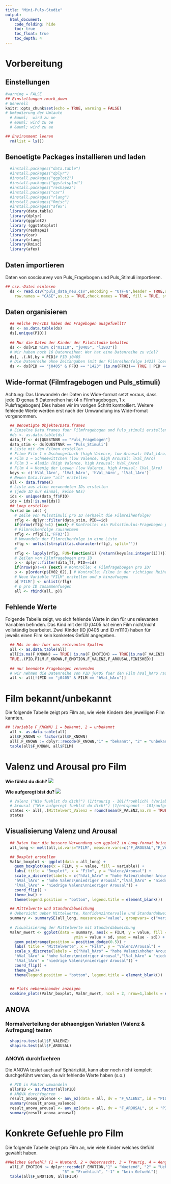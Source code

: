 ```yaml
---
title: "Mini-Puls-Studie"
output: 
  html_document:
    code_folding: hide
    toc: true
    toc_float: true
    toc_depth: 4
---
```

# Vorbereitung
## Einstellungen
```r
#warning = FALSE
## Einstellungen rmark_down
# Generell
knitr::opts_chunk$set(echo = TRUE, warning = FALSE)
# Umkodierung der Umlaute 
  # &uuml;  wird zu ue
  # &ouml; wird zu oe
  # &auml; wird zu ae

## Environment leeren
  rm(list = ls())
```

## Benoetigte Packages installieren und laden 
```r
  #install.packages("data.table")
  #install.packages("dplyr")
  #install.packages("ggplot2")
  #install.packages("ggstatsplot")
  #install.packages("reshape2")
  #install.packages("car")
  #install.packages("rlang")
  #install.packages("Rmisc")
  #install.packages("afex")
  library(data.table)
  library(dplyr)
  library(ggplot2)
  library (ggstatsplot)
  library(reshape2)
  library(car)
  library(rlang)
  library(Rmisc)
  library(afex)
```

## Daten importieren 

Daten von soscisurvey von Puls_Fragebogen und Puls_Stimuli importieren.

```r
## csv.-Datei einlesen
  ds <- read.csv("puls_data_neu.csv",encoding = "UTF-8",header = TRUE,sep = ";",dec = ",",
    row.names = "CASE",as.is = TRUE,check.names = TRUE, fill = TRUE, strip.white = TRUE)
```

## Daten organisieren 
```r
  ## Welche VPn/IDs haben den Fragebogen ausgefuellt?
  ds <- as.data.table(ds)
  ds[,unique(PID)]
  
  ## Nur die Daten der Kinder der Pilotstudie behalten
  ds <- ds[PID %in% c("m1110", "j0405", "l1803")]
  # Wir haben noch 16 Datenreihen: Wer hat eine Datenreihe zu viel?
  ds[, .(.N),by = PID]# PID j0405
  # Die Datenreihe ohne Zeitangaben (mit der Filmreihenfolge 1423) loeschen
  ds <- ds[PID == "j0405" & FF03 == "1423" |is.na(FF03)== TRUE | PID == "m1110" | PID == "l1803"]
```

## Wide-format (Filmfragebogen und Puls_stimuli)

Achtung: Das Umwandeln der Daten ins Wide-format setzt voraus, dass jede ID genau 5 Datenreihen hat (4 x Filmfragebogen, 1 x Pulsfragebogen).Dies haben wir im vorigen Schritt kontrolliert. Weitere fehlende Werte werden erst nach der Umwandlung ins Wide-fromat vorgenommen.

```r
  ## Benoetigte Objekte/Data.frames
  # Einzelne Data.frames fuer Filmfragebogen und Puls_stimuli erstellen
  #ds <- as.data.table(ds)
  data_ff <- ds[QUESTNNR == "Puls_Fragebogen"]
  data_stim <- ds[QUESTNNR == "Puls_Stimuli"]
  # Liste mit den Filmen erstellen
  # Filme Film 1 = Dschungelbuch (high Valence, low Arousal: hVal_lAro) , 
  # Film 2 = Schneewittchen (low Valence, high Arousal: lVal_hAro)
  # Film 3 = Aladin (high Valence, high Arousal: hVal_hAro) 
  # Film 4 = Koenig der Loewen (low Valence, high Arousal: lVal_lAro)
  keys <- c('hVal_lAro', 'lVal_hAro', 'hVal_hAro', 'lVal_lAro')
  # Neuen Data.frame "all" erstellen
  all <- data.frame()
  # Liste aus allen verwendeten IDs erstellen 
  # (jede ID nur einmal, keine NAs)
  ids <- unique(data_ff$PID)
  ids = ids[!is.na(ids)]
  ## Loop erstellen
  for(id in ids) {
    # Zeile von Pulsstimuli pro ID (erhaelt die Filmreihenfolge)
    rflg <- dplyr::filter(data_stim, PID==id) 
    if(nrow(rflg)!=1) {next} # Kontrolle: ein Pulsstimulus-Fragebogen pro ID?
    # Filmreihenfolge rausnehmen
    rflg <- rflg[[1,'FF03']]
    # Umwandeln der Filmreihenfolge in eine Liste
    rflg <- unlist(strsplit(as.character(rflg), split='')) 
    # 
    rflg <- lapply(rflg, FUN=function(i) {return(keys[as.integer(i)])})
    # Zeilen von Filmfragebogen pro ID
    p <- dplyr::filter(data_ff, PID==id)
    if(nrow(p)!=4) {next} # Kontrolle: 4 Filmfrageboegen pro ID?
    p <- p[order(p$IV02_02),] # Kontrolle: Filme in der richtigen Reihenfolge?
    # Neue Variable "FILM" erstellen und p hinzufuegen
    p['FILM'] <- unlist(rflg)
    # p pro ID zusammenfuegen
    all <- rbind(all, p)}
```

## Fehlende Werte 

Folgende Tabelle zeigt, wo sich fehlende Werte in den f&uuml;r uns relevanten Variablen befinden. Das Kind mit der ID j0405 hat einen Film nicht/nicht vollst&auml;ndig bearbeitet. Zwei Kinder (ID j0405 und ID m1110) haben f&uuml;r jeweils einen Film kein konkretes Gef&uuml;hl angegeben.

```r
  ## NAs in den fuer uns relevanten Spalten 
  all <- as.data.table(all)
  all[is.na(F_KNOWN) == TRUE| is.na(F_EMOTION) == TRUE|is.na(F_VALENZ) == TRUE|is.na(F_AROUSAL) == 
  TRUE,.(PID,FILM,F_KNOWN,F_EMOTION,F_VALENZ,F_AROUSAL,FINISHED)]
  
  ## nur beendete Frageboegen verwenden
  # wir nehmen die Datenreihe von PID j0405 fuer den Film hVal_hAro raus
  all <- all[!(PID == "j0405" & FILM == "hVal_hAro")]
```

#  Film bekannt/unbekannt 

Die folgende Tabelle zeigt pro Film an, wie viele Kindern den jeweiligen Film kannten.

```r
## (Variable F_KNOWN) 1 = bekannt, 2 = unbekannt
  all <- as.data.table(all)
  all$F_KNOWN <- factor(all$F_KNOWN)
  all[,F_KNOWN := dplyr::recode(F_KNOWN,"1" = "bekannt", "2" = "unbekannt")]
  table(all$F_KNOWN, all$FILM)
```

# Valenz und Arousal pro Film
**Wie f&uuml;hlst du dich?**
![](Slider_Valenz.png)

**Wie aufgeregt bist du?**
![](Slider_Arousal.png)

```r
  # Valenz ("Wie fuehlst du dich?") (1/traurig - 101/froehlich) (Variable F_VALENZ)
  # Arousal ("Wie aufgeregt fuehlst du dich?") (1/entspannt - 101/aufgeregt) (Variable F_AROUSAL)
  states <- all[,.(Mittelwert_Valenz = round(mean(F_VALENZ,na.rm = TRUE),2), Mittelwert_Arousal = round(mean(F_AROUSAL,na.rm = TRUE),2)), by = FILM]
  states
```

## Visualisierung Valenz und Arousal

```r
  ## Daten fuer die bessere Verwendung von ggplot2 in Long-format bringen
  all_long <- melt(all,id.vars="FILM", measure.vars=c("F_AROUSAL","F_VALENZ"))

  ## Boxplot erstellen
  ValAr_boxplot <- ggplot(data = all_long) + 
    geom_boxplot(aes(x = FILM, y = value, fill = variable)) +
    labs( title = "Boxplot", x = "Film", y = "Valenz/Arousal") + 
    scale_x_discrete(labels = c("hVal_hAro" = "hohe Valenz\nhoher Arousal",
    "hVal_lAro" = "hohe Valenz\nniedriger Arousal","lVal_hAro" = "niedrige Valenz\nhoher Arousal",
    "lVal_lAro" = "niedrige Valenz\nniedriger Arousal")) +
    coord_flip() + 
    theme_bw() +
    theme(legend.position = "bottom", legend.title = element_blank())

  ## Mittelwerte und Standardabweichung
  # Uebersicht ueber Mittelwerte, Konfidenzintervalle und Standardabweichung erstellen
  summary <- summarySE(all_long, measurevar="value", groupvars= c("variable","FILM"),na.rm = TRUE)
  
  # Visualisierung der Mittelwerte mit Standardabweichung
  ValAr_mwert <- ggplot(data = summary, aes(x = FILM, y = value, fill = variable, col = variable,
                              ymin = value + sd, ymax = value - sd)) + 
    geom_pointrange(position = position_dodge(0.5)) +
    labs( title = "Mittelwerte", x = "Film", y = "Valenz/Arousal") + 
    scale_x_discrete(labels = c("hVal_hAro" = "hohe Valenz\nhoher Arousal",
    "hVal_lAro" = "hohe Valenz\nniedriger Arousal","lVal_hAro" = "niedrige Valenz\nhoher Arousal",
    "lVal_lAro" = "niedrige Valenz\nniedriger Arousal")) +
    coord_flip() +
    theme_bw()+
    theme(legend.position = "bottom", legend.title = element_blank())

  
  ## Plots nebeneinander anzeigen
  combine_plots(ValAr_boxplot, ValAr_mwert, ncol = 2, nrow=1,labels = c("A", "B"), common.legend = TRUE, caption.color = "black")
```

## ANOVA 
### Normalverteilung der abhaengigen Variablen (Valenz & Aufregung) testen
```r
  shapiro.test(all$F_VALENZ)
  shapiro.test(all$F_AROUSAL)
```

### ANOVA durchfuehren
Die ANOVA testet auch auf Sph&auml;rizit&auml;t, kann aber noch nicht komplett durchgef&uuml;hrt werden, da wir fehlende Werte haben (s.o.)
```r
  # PID in Faktor umwandeln
  all$PID <- as.factor(all$PID)
  # ANOVA durchfuehren
  result_anova_valence <- aov_ez(data = all, dv = "F_VALENZ", id = "PID", within = "FILM")
  summary(result_anova_valence)
  result_anova_arousal <- aov_ez(data = all, dv = "F_AROUSAL", id = "PID", within = "FILM")
  summary(result_anova_arousal)
```

# Konkrete Gefuehle pro Film

Die folgende Tabelle zeigt pro Film an, wie viele Kinder welches Gef&uuml;hl gew&auml;hlt haben.

```r
##Welches Gefuehl? (1 = Wuetend, 2 = Ueberrascht, 3 = Traurig, 4 = Aengstlich, 5 = Froehlich, -1 = kein Gefuehl)
  all[,F_EMOTION := dplyr::recode(F_EMOTION,"1" = "Wuetend", "2" = "Ueberrascht", "3" = "Traurig", "4" = "Aengstlich", 
                         "5" = "Froehlich", "-1" = "kein Gefuehl")]
  table(all$F_EMOTION, all$FILM)
```

